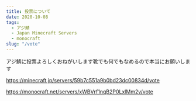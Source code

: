 ```yaml
---
title: 投票について
date: 2020-10-08
tags:
  - アジ鯖
  - Japan Minecraft Servers
  - monocraft
slug: "/vote"
---
```


アジ鯖に投票よろしくおねがいします靴でも何でもなめるので本当にお願いします

https://minecraft.jp/servers/59b7c551a9b0bd23dc00834d/vote

https://monocraft.net/servers/xWBVrf1nqB2P0LxlMm2v/vote

